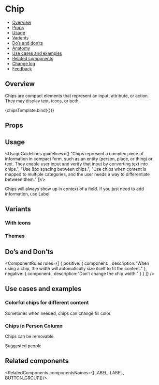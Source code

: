 
<Meta title="Components/Chips/Chip" component={Chips} />

<!--- Component template -->


<!--- Component documentation -->

# Chip

- [Overview](#overview)
- [Props](#props)
- [Usage](#usage)
- [Variants](#variants)
- [Do’s and don’ts](#dos-and-donts)
- [Anatomy](#anatomy)
- [Use cases and examples](#use-cases-and-examples)
- [Related components](#related-components)
- [Change log](#change-log)
- [Feedback](#feedback)

## Overview

Chips are compact elements that represent an input, attribute, or action. They may display text, icons, or both.

<Canvas>
  <Story name="Overview"
        args={{label: "This is a chip", readOnly: true}}>
    {chipsTemplate.bind({})}
  </Story>
</Canvas>

## Props
<ArgsTable of={Chips} />

## Usage
<UsageGuidelines guidelines={[
  "Chips represent a complex piece of information in compact form, such as an entity (person, place, or thing) or text. They enable user input and verify that input by converting text into chips.",
  "Use 8px spacing between chips.",
  "Use chips when content is mapped to multiple categories, and the user needs a way to differentiate between them."
]}/>


<Tip title="Tip">Chips will always show up in context of a field. If you just need to add information, use Label.</Tip>

## Variants
### With icons

<Canvas>
  <Story name="With icons">
    <Chips label="Chip with left icon" leftIcon={Email} readOnly /> 
    <Chips label="Chip with right icon" rightIcon={Email} readOnly /> 
  </Story>
</Canvas>

### Themes
<Canvas>
  <Story name="Themes">
    <Chips label="This is a long chip" /> 
    <Chips label="Chip negative" color={Chips.colors.NEGATIVE} /> 
    <Chips label="Chip positive" color={Chips.colors.POSITIVE} /> 
    <Chips label="Disabled" disabled={true} /> 
  </Story>
</Canvas>

## Do’s and Don’ts
<ComponentRules
  rules={[
    {
      positive: {
        component: <Chips label="Jason Tal" readOnly />,
        description:"When using a chip, the width will automatically size itself to fit the content."
      },
      negative: {
        component:<Chips label="This is a chip" readOnly />,
        description:"Don’t change the chip width."
      }
    }
  ]}
/>


## Use cases and examples
### Colorful chips for different content
Sometimes when needed, chips can change fill color. 

<Canvas>
 <Story name="Colorful chips for different content">
    <DialogContentContainer className="monday-style-story-avatar_search-bar">
      <div className="monday-style-story-avatar_item"><Chips label="January" color={Chips.colors.POSITIVE} /></div>
      <Search />
      <div className="monday-style-story-avatar_item"><Chips label="August" readOnly={true} color="#ECDFF8" /></div>
      <div className="monday-style-story-avatar_item"><Chips label="April" readOnly={true} color="#FEE3FB" /></div>
      <div className="monday-style-story-avatar_item"><Chips label="March" readOnly={true} color="#FFEFB3" /></div>
    </DialogContentContainer>
  </Story>
</Canvas>


### Chips in Person Column
Chips can be removable.

<Canvas>
 <Story name="Chips in Person Column">
    <DialogContentContainer className="monday-style-story-avatar_search">
      <Search placeholder="Search names, positions, or a team" />
      <div className="monday-style-story-avatar_item"><Chips label="Esther Schanler" /></div>
      <div className="monday-style-story-avatar_item"><Chips label="Itai Shabtai" /></div> 
      <div className="monday-style-story-avatar_search_lable">Suggested people</div>
    </DialogContentContainer>
  </Story>
</Canvas>

## Related components
<RelatedComponents componentsNames={[LABEL, LABEL, BUTTON_GROUP]}/>